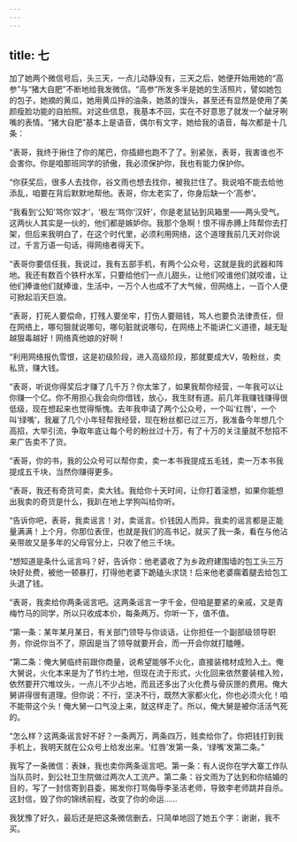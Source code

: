 ```yaml
---
---
---
```

title: 七
---





加了她两个微信号后，头三天，一点儿动静没有，三天之后，她便开始用她的“高参”与“猪大自肥”不断地给我发微信。“高参”所发多半是她的生活照片，譬如她包的包子，她摘的黄瓜，她用黄瓜拌的油条，她蒸的馒头，甚至还有显然是使用了美颜瘦脸功能的自拍照。对这些信息，我基本不回，实在不好意思了就发一个龇牙咧嘴的表情。“猪大自肥”基本上是语音，偶尔有文字，她给我的语音，每次都是十几条：

“表哥，我终于揪住了你的尾巴，你插翅也跑不了了。别紧张，表哥，我害谁也不会害你。你是咱那班同学的骄傲，我必须保护你，我也有能力保护你。

“你获奖后，很多人去找你，谷文雨也想去找你，被我拦住了。我说咱不能去给他添乱，咱要在背后默默地帮他。表哥，你太老实了，你身后缺一个‘高参’。

“我看到‘公知’骂你‘奴才’，‘极左’骂你‘汉奸’，你是老鼠钻到风箱里——两头受气。这两伙人其实是一伙的，他们都是嫉妒你。我那个急啊！恨不得赤膊上阵帮你去打架，但后来我明白了，在这个时代里，必须利用网络，这个道理我前几天对你说过，千言万语一句话，得网络者得天下。

“表哥你要信任我，我说过，我有五部手机，有两个公众号，这就是我的武器和阵地。我还有数百个铁杆水军，只要给他们一点儿甜头，让他们咬谁他们就咬谁，让他们捧谁他们就捧谁，生活中，一万个人也成不了大气候，但网络上，一百个人便可掀起滔天巨浪。

“表哥，打死人要偿命，打残人要坐牢，打伤人要赔钱，骂人也要负法律责任，但在网络上，哪句狠就说哪句，哪句脏就说哪句，在网络上不能讲仁义道德，越无耻越狠毒越好！网络真他娘的好啊！

“利用网络报仇雪恨，这是初级阶段，进入高级阶段，那就要成大V，吸粉丝，卖私货，赚大钱。

“表哥，听说你得奖后才赚了几千万？你太笨了，如果我帮你经营，一年我可以让你赚一个亿。你不用担心我会向你借钱，放心，我生财有道。前几年我赚钱赚得很低级，现在想起来也觉得惭愧。去年我申请了两个公众号，一个叫‘红唇’，一个叫‘绿嘴’，我雇了几个小年轻帮我经营，现在粉丝都已过三万，我准备今年想几个高招，大举引流，争取年底让每个号的粉丝过十万，有了十万的关注量就不愁招不来广告卖不了货。

“表哥，你的书，我的公众号可以帮你卖，卖一本书我提成五毛钱，卖一万本书我提成五千块，当然你赚得更多。

“表哥，我还有奇货可卖，卖大钱。我给你十天时间，让你打着滚想，如果你能想出我卖的奇货是什么，我趴在地上学狗叫给你听。

“告诉你吧，表哥，我卖谣言！对，卖谣言。价钱因人而异。我卖的谣言都是正能量满满！上个月，你那位表侄，也就是我们的高书记，就买了我一条，看在与他沾亲带故又是多年的父母官分上，只收了他三千块。

“想知道是条什么谣言吗？好，告诉你：他老婆收了为乡政府建围墙的包工头三万块好处费，被他一顿暴打，打得他老婆下跪磕头求饶！后来他老婆瘸着腿去给包工头退了钱。

“表哥，我卖给你两条谣言吧。这两条谣言一字千金，但咱是要紧的亲戚，又是青梅竹马的同学，所以只收成本价，每条两万。你听一下，值不值。

“第一条：某年某月某日，有关部门领导与你谈话，让你担任一个副部级领导职务，你说你当不了，原因是当了领导就要开会，而一开会你就打瞌睡。

“第二条：俺大舅临终前跟你商量，说希望能够不火化，直接装棺材成殓入土。俺大舅说，火化本来是为了节约土地，但现在流于形式，火化回来依然要装棺入殓，依然要开穴堆坟头，一点儿不少占地，而且还多出了火化费与骨灰匣的费用。俺大舅讲得很有道理。但你说：不行，坚决不行，既然大家都火化，你也必须火化！咱不能带这个头！俺大舅一口气没上来，就这样走了。所以，俺大舅是被你活活气死的。

“怎么样？这两条谣言好不好？一条两万，两条四万，贱卖给你了。你把钱打到我手机上，我明天就在公众号上给发出来。‘红唇’发第一条，‘绿嘴’发第二条。”

我写了一条微信：表妹，我也卖你两条谣言吧。第一条：有人说你在学大寨工作队当队员时，到公社卫生院做过两次人工流产。第二条：谷文雨为了达到和你结婚的目的，写了一封信寄到县委，揭发你打骂侮辱李圣洁老师，导致李老师跳井自杀。这封信，毁了你的锦绣前程，改变了你的命运……

我犹豫了好久，最后还是把这条微信删去，只简单地回了她五个字：谢谢，我不买。
